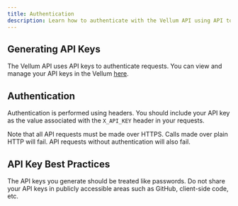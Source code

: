 ```yaml
---
title: Authentication
description: Learn how to authenticate with the Vellum API using API tokens.
---
```


## Generating API Keys

The Vellum API uses API keys to authenticate requests. You can view and manage your API keys in the Vellum [here](https://app.vellum.ai/api-keys).


## Authentication
Authentication is performed using headers. You should include your API key as the value associated with the `X_API_KEY` header in your requests.

Note that all API requests must be made over HTTPS. Calls made over plain HTTP will fail. API requests without authentication will also fail.


## API Key Best Practices

The API keys you generate should be treated like passwords. Do not share your API keys in publicly accessible areas such as GitHub, client-side code, etc.
